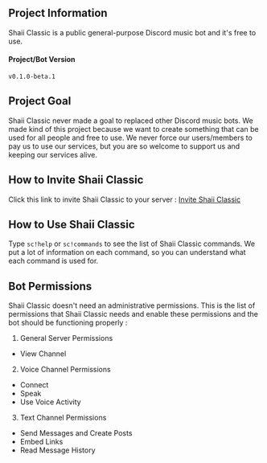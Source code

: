 ## Project Information
Shaii Classic is a public general-purpose Discord music bot and it's free to use.

#### Project/Bot Version
`v0.1.0-beta.1`

## Project Goal
Shaii Classic never made a goal to replaced other Discord music bots. We made kind of this project because we want to create something that can be used for all people and free to use. We never force our users/members to pay us to use our services, but you are so welcome to support us and keeping our services alive.

## How to Invite Shaii Classic
Click this link to invite Shaii Classic to your server : [Invite Shaii Classic](https://bit.ly/shaii-classic)

## How to Use Shaii Classic
Type `sc!help` or `sc!commands` to see the list of Shaii Classic commands. We put a lot of information on each command, so you can understand what each command is used for.

## Bot Permissions
Shaii Classic doesn't need an administrative permissions. This is the list of permissions that Shaii Classic needs and enable these permissions and the bot should be functioning properly : 
1. General Server Permissions
  - View Channel
2. Voice Channel Permissions
  - Connect
  - Speak
  - Use Voice Activity
3. Text Channel Permissions
  - Send Messages and Create Posts
  - Embed Links
  - Read Message History